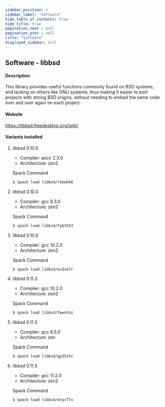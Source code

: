 ```yaml
---
sidebar_position: 4
sidebar_label: "Software"
hide_table_of_contents: true
hide_title: true
pagination_next : null
pagination_prev : null
title: "Software"
displayed_sidebar: null
---
```


## Software - libbsd


#### Description
This library provides useful functions commonly found on BSD systems, and lacking on others like GNU systems, thus making it easier to port projects with strong BSD origins, without needing to embed the same code over and over again on each project.

#### Website
https://libbsd.freedesktop.org/wiki/

#### Variants installed

1. libbsd 0.10.0

    - Compiler: aocc 2.3.0
    - Architecture: zen2

    Spack Command
    ```bash
    $ spack load libbsd/rkowhk6
    ```

2. libbsd 0.10.0

    - Compiler: gcc 9.3.0
    - Architecture: zen2

    Spack Command
    ```bash
    $ spack load libbsd/fybtb53
    ```

3. libbsd 0.10.0

    - Compiler: gcc 10.2.0
    - Architecture: zen2

    Spack Command
    ```bash
    $ spack load libbsd/ex3xe7r
    ```

4. libbsd 0.11.3

    - Compiler: gcc 10.2.0
    - Architecture: zen2

    Spack Command
    ```bash
    $ spack load libbsd/fwwntoz
    ```

5. libbsd 0.11.5

    - Compiler: gcc 8.5.0
    - Architecture: zen

    Spack Command
    ```bash
    $ spack load libbsd/gp35shc
    ```

6. libbsd 0.11.5

    - Compiler: gcc 11.2.0
    - Architecture: zen2

    Spack Command
    ```bash
    $ spack load libbsd/4rpr77x
    ```
